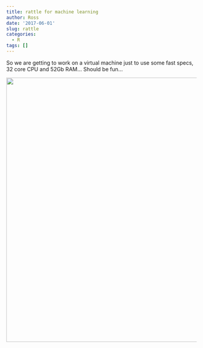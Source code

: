 ```yaml
---
title: rattle for machine learning
author: Ross
date: '2017-06-01'
slug: rattle
categories:
  - R
tags: []
---
```


So we are getting to work on a virtual machine just to use some fast specs, 32 core CPU and 52Gb RAM... Should be fun...

<img src="https://github.com/rosseji/factfig/blob/master/images/cloud.png?raw=true" width="700">
